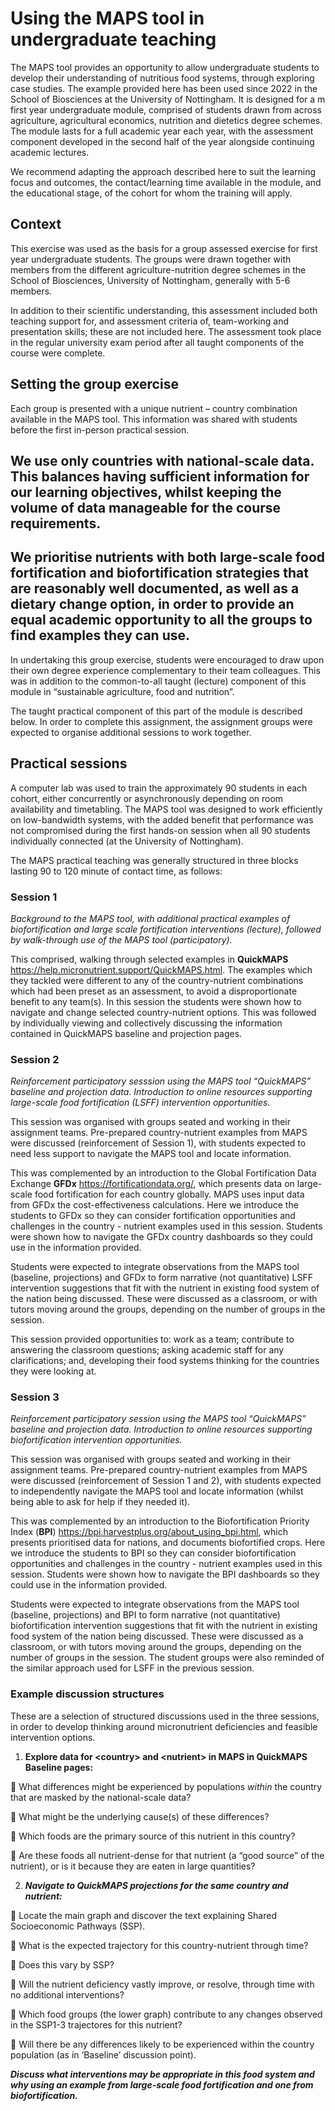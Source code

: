 # Using the MAPS tool in undergraduate teaching

The MAPS tool provides an opportunity to allow undergraduate students to develop their understanding of nutritious food systems, through exploring case studies. The example provided here has been used since 2022 in the School of Biosciences at the University of Nottingham. It is designed for a m first year undergraduate module, comprised of students drawn from across agriculture, agricultural economics, nutrition and dietetics degree schemes. The module lasts for a full academic year each year, with the assessment component developed in the second half of the year alongside continuing academic lectures.

We recommend adapting the approach described here to suit the learning focus and outcomes, the contact/learning time available in the module, and the educational stage, of the cohort for whom the training will apply.

## Context

This exercise was used as the basis for a group assessed exercise for first year undergraduate students. The groups were drawn together with members from the different agriculture-nutrition degree schemes in the School of Biosciences, University of Nottingham, generally with 5-6 members.

In addition to their scientific understanding, this assessment included both teaching support for, and assessment criteria of, team-working and presentation skills; these are not included here. The assessment took place in the regular university exam period after all taught components of the course were complete.

## Setting the group exercise

Each group is presented with a unique nutrient – country combination available in the MAPS tool. This information was shared with students before the first in-person practical session.

::: callout-note
## We use only countries with national-scale data. This balances having sufficient information for our learning objectives, whilst keeping the volume of data manageable for the course requirements.
:::

::: callout-note
## We prioritise nutrients with both large-scale food fortification and biofortification strategies that are reasonably well documented, as well as a dietary change option, in order to provide an equal academic opportunity to all the groups to find examples they can use.
:::

In undertaking this group exercise, students were encouraged to draw upon their own degree experience complementary to their team colleagues. This was in addition to the common-to-all taught (lecture) component of this module in “sustainable agriculture, food and nutrition”.

The taught practical component of this part of the module is described below. In order to complete this assignment, the assignment groups were expected to organise additional sessions to work together.

## Practical sessions

A computer lab was used to train the approximately 90 students in each cohort, either concurrently or asynchronously depending on room availability and timetabling. The MAPS tool was designed to work efficiently on low-bandwidth systems, with the added benefit that performance was not compromised during the first hands-on session when all 90 students individually connected (at the University of Nottingham).

The MAPS practical teaching was generally structured in three blocks lasting 90 to 120 minute of contact time, as follows:

### Session 1

*Background to the MAPS tool, with additional practical examples of biofortification and large scale fortification interventions (lecture), followed by walk-through use of the MAPS tool (participatory).*

This comprised, walking through selected examples in **QuickMAPS** <https://help.micronutrient.support/QuickMAPS.html>. The examples which they tackled were different to any of the country-nutrient combinations which had been preset as an assessment, to avoid a disproportionate benefit to any team(s). In this session the students were shown how to navigate and change selected country-nutrient options. This was followed by individually viewing and collectively discussing the information contained in QuickMAPS baseline and projection pages.

### Session 2

*Reinforcement participatory sesssion using the MAPS tool “QuickMAPS” baseline and projection data. Introduction to online resources supporting large-scale food fortification (LSFF) intervention opportunities.*

This session was organised with groups seated and working in their assignment teams. Pre-prepared country-nutrient examples from MAPS were discussed (reinforcement of Session 1), with students expected to need less support to navigate the MAPS tool and locate information.

This was complemented by an introduction to the Global Fortification Data Exchange **GFDx** <https://fortificationdata.org/>, which presents data on large-scale food fortification for each country globally. MAPS uses input data from GFDx the cost-effectiveness calculations. Here we introduce the students to GFDx so they can consider fortification opportunities and challenges in the country - nutrient examples used in this session. Students were shown how to navigate the GFDx country dashboards so they could use in the information provided.

Students were expected to integrate observations from the MAPS tool (baseline, projections) and GFDx to form narrative (not quantitative) LSFF intervention suggestions that fit with the nutrient in existing food system of the nation being discussed. These were discussed as a classroom, or with tutors moving around the groups, depending on the number of groups in the session.

This session provided opportunities to: work as a team; contribute to answering the classroom questions; asking academic staff for any clarifications; and, developing their food systems thinking for the countries they were looking at.

### Session 3

*Reinforcement participatory session using the MAPS tool “QuickMAPS” baseline and projection data. Introduction to online resources supporting biofortification intervention opportunities.*

This session was organised with groups seated and working in their assignment teams. Pre-prepared country-nutrient examples from MAPS were discussed (reinforcement of Session 1 and 2), with students expected to independently navigate the MAPS tool and locate information (whilst being able to ask for help if they needed it).

This was complemented by an introduction to the Biofortification Priority Index (**BPI**) <https://bpi.harvestplus.org/about_using_bpi.html>, which presents prioritised data for nations, and documents biofortified crops. Here we introduce the students to BPI so they can consider biofortification opportunities and challenges in the country - nutrient examples used in this session. Students were shown how to navigate the BPI dashboards so they could use in the information provided.

Students were expected to integrate observations from the MAPS tool (baseline, projections) and BPI to form narrative (not quantitative) biofortification intervention suggestions that fit with the nutrient in existing food system of the nation being discussed. These were discussed as a classroom, or with tutors moving around the groups, depending on the number of groups in the session. The student groups were also reminded of the similar approach used for LSFF in the previous session.

### Example discussion structures

These are a selection of structured discussions used in the three sessions, in order to develop thinking around micronutrient deficiencies and feasible intervention options.

1.  **Explore data for \<country\> and \<nutrient\> in MAPS in QuickMAPS Baseline pages:**

🔎 What differences might be experienced by populations *within* the country that are masked by the national-scale data?

🔎 What might be the underlying cause(s) of these differences?

🔎 Which foods are the primary source of this nutrient in this country?

🔎 Are these foods all nutrient-dense for that nutrient (a “good source” of the nutrient), or is it because they are eaten in large quantities?

2.  ***Navigate to QuickMAPS projections for the same country and nutrient:***

🔎 Locate the main graph and discover the text explaining Shared Socioeconomic Pathways (SSP).

🔎 What is the expected trajectory for this country-nutrient through time?

🔎 Does this vary by SSP?

🔎 Will the nutrient deficiency vastly improve, or resolve, through time with no additional interventions?

🔎 Which food groups (the lower graph) contribute to any changes observed in the SSP1-3 trajectores for this nutrient?

🔎 Will there be any differences likely to be experienced within the country population (as in ‘Baseline’ discussion point).

***Discuss what interventions may be appropriate in this food system and why using an example from large-scale food fortification and one from biofortification.***
